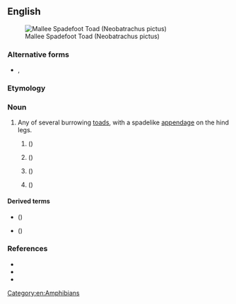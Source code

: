 {{also|spade-foot|spade foot}}
==English==
[[File:Mallee Spadefoot Toad (Neobatrachus pictus) (8743390489).jpg|thumb|Mallee Spadefoot Toad (Neobatrachus pictus)]]

===Alternative forms===
* {{l|en|spade-foot}}, {{l|en|spade foot}}

===Etymology===
{{compound|en|spade|foot}}

===Noun===
{{en-noun}}

# Any of several burrowing [[toad]]s, with a spadelike [[appendage]] on the hind legs.
## {{taxlink|Scaphiopodidae|family|ver=190916}} ({{vern|American spadefoot toad|pl=s}})
## {{taxlink|Borneophrys|genus|ver=1909016}} ({{vern|Edwardina's spadefoot toad|pl=s}})
## {{taxlink|Pelobates|genus|ver=1909016}} ({{vern|European spadefoot toad|pl=s}})
## {{taxlink|Notaden|genus|ver=1909016}} ({{vern|Australian spadefoot|pl=s}})
 
====Derived terms====
* {{vern|North American spadefoot|pl=s}} ({{taxlink|Scaphiopus|genus|ver=190916}})
* {{vern|western spadefoot|pl=s}} ({{taxlink|Spea|genus|ver=190916}})

===References===
* {{pedia}}
* {{specieslite|Caphiopus|i=1}}
* {{comcatlite|Caphiopus|i=1}}

[[Category:en:Amphibians]]